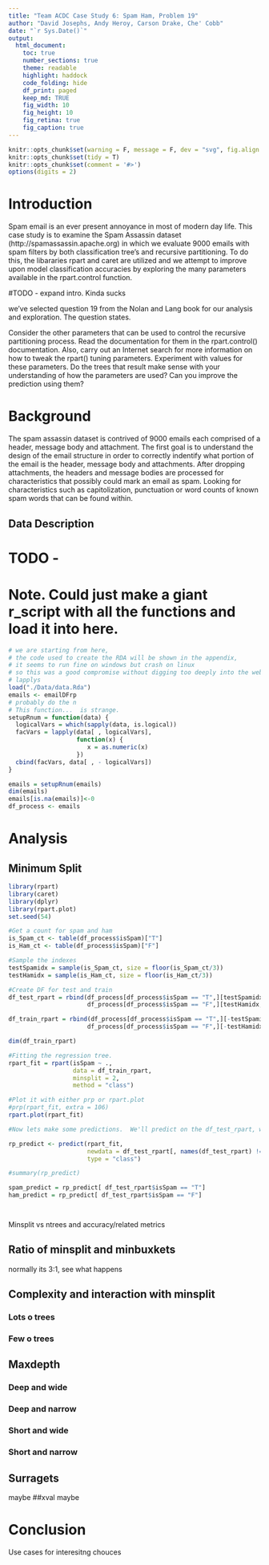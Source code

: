 ```yaml
---
title: "Team ACDC Case Study 6: Spam Ham, Problem 19"
author: "David Josephs, Andy Heroy, Carson Drake, Che' Cobb"
date: "`r Sys.Date()`"
output: 
  html_document:
    toc: true
    number_sections: true
    theme: readable
    highlight: haddock
    code_folding: hide
    df_print: paged
    keep_md: TRUE
    fig_width: 10
    fig_height: 10
    fig_retina: true
    fig_caption: true
---
```



```r
knitr::opts_chunk$set(warning = F, message = F, dev = "svg", fig.align = "center")
knitr::opts_chunk$set(tidy = T)
knitr::opts_chunk$set(comment = '#>')
options(digits = 2)

```

# Introduction

Spam email is an ever present annoyance in most of modern day life. This case study is to examine the Spam Assassin dataset (http://spamassassin.apache.org) in which we evaluate 9000 emails with spam filters by both classification tree's and recursive partitioning.  To do this, the libararies rpart and caret are utilized and we attempt to improve upon model classification accuracies by exploring the many parameters available in the rpart.control function.  

#TODO - expand intro.  Kinda sucks 

we've selected question 19 from the Nolan and Lang book for our analysis and exploration. The question states. 

Consider the other parameters that can be used to control the recursive partitioning process. Read the documentation for them in the rpart.control() documentation. Also, carry out an Internet search for more information on how to tweak the rpart() tuning parameters. Experiment with values for these parameters. Do the trees that result make sense with your understanding of how the parameters are used? Can you improve the prediction using them?

# Background

The spam assassin dataset is contrived of 9000 emails each comprised of a header, message body and attachment.  The first goal is to understand the design of the email structure in order to correctly indentify what portion of the email is the header, message body and attachments.  After dropping attachments, the headers and message bodies are processed for characteristics that possibly could mark an email as spam.  Looking for characteristics such as capitolization, punctuation or word counts of known spam words that can be found within.  

## Data Description

# TODO - 

# Note.  Could just make a giant r_script with all the functions and load it into here.



```r
# we are starting from here, 
# the code used to create the RDA will be shown in the appendix, 
# it seems to run fine on windows but crash on linux
# so this was a good compromise without digging too deeply into the web of 
# lapplys
load("./Data/data.Rda")
emails <- emailDFrp
# probably do the n
# This function...  is strange.
setupRnum = function(data) {
  logicalVars = which(sapply(data, is.logical))
  facVars = lapply(data[ , logicalVars], 
                   function(x) {
                      x = as.numeric(x)
                   })
  cbind(facVars, data[ , - logicalVars])
}

emails = setupRnum(emails)
dim(emails)
emails[is.na(emails)]<-0
df_process <- emails

```

# Analysis

## Minimum Split

```r
library(rpart)
library(caret)
library(dplyr)
library(rpart.plot)
set.seed(54)

#Get a count for spam and ham
is_Spam_ct <- table(df_process$isSpam)["T"]
is_Ham_ct <- table(df_process$isSpam)["F"]

#Sample the indexes
testSpamidx = sample(is_Spam_ct, size = floor(is_Spam_ct/3))
testHamidx = sample(is_Ham_ct, size = floor(is_Ham_ct/3))

#Create DF for test and train
df_test_rpart = rbind(df_process[df_process$isSpam == "T",][testSpamidx,],
                      df_process[df_process$isSpam == "F",][testHamidx, ])

df_train_rpart = rbind(df_process[df_process$isSpam == "T",][-testSpamidx,],
                      df_process[df_process$isSpam == "F",][-testHamidx, ])

dim(df_train_rpart)

#Fitting the regression tree.
rpart_fit = rpart(isSpam ~ ., 
                  data = df_train_rpart,
                  minsplit = 2,
                  method = "class")

#Plot it with either prp or rpart.plot
#prp(rpart_fit, extra = 106)
rpart.plot(rpart_fit)

#Now lets make some predictions.  We'll predict on the df_test_rpart, with the fit we just achieved directly above. 

rp_predict <- predict(rpart_fit,
                      newdata = df_test_rpart[, names(df_test_rpart) != "isSpam"],
                      type = "class")

#summary(rp_predict)

spam_predict = rp_predict[ df_test_rpart$isSpam == "T"]
ham_predict = rp_predict[ df_test_rpart$isSpam == "F"]




```
Minsplit vs ntrees and accuracy/related metrics

## Ratio of minsplit and minbuxkets
normally its 3:1, see what happens

## Complexity and interaction with minsplit

### Lots o trees

### Few o trees

## Maxdepth

### Deep and wide

### Deep and narrow

### Short and wide

### Short and narrow

## Surragets
maybe
##xval
maybe

# Conclusion

Use cases for interesitng chouces
